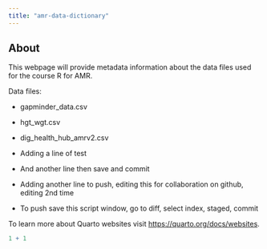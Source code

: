 ```yaml
---
title: "amr-data-dictionary"
---
```


## About

This webpage will provide metadata information about the data files used for the course R for AMR.

Data files:

-   gapminder_data.csv

-   hgt_wgt.csv

-   dig_health_hub_amrv2.csv

-   Adding a line of test

-   And another line then save and commit

-   Adding another line to push, editing this for collaboration on github, editing 2nd time

-   To push save this script window, go to diff, select index, staged, commit

To learn more about Quarto websites visit <https://quarto.org/docs/websites>.

```r
1 + 1
```
